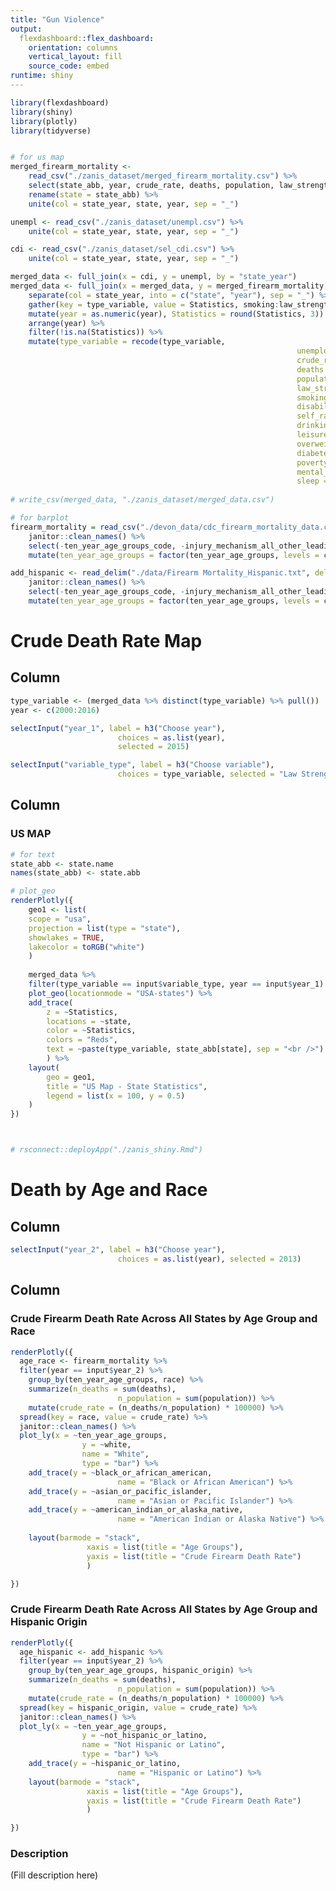 ```yaml
---
title: "Gun Violence"
output: 
  flexdashboard::flex_dashboard:
    orientation: columns
    vertical_layout: fill
    source_code: embed
runtime: shiny
---
```


```r
library(flexdashboard)
library(shiny)
library(plotly)
library(tidyverse)


# for us map
merged_firearm_mortality <-
	read_csv("./zanis_dataset/merged_firearm_mortality.csv") %>%
	select(state_abb, year, crude_rate, deaths, population, law_strength) %>%
	rename(state = state_abb) %>% 
	unite(col = state_year, state, year, sep = "_")

unempl <- read_csv("./zanis_dataset/unempl.csv") %>% 
	unite(col = state_year, state, year, sep = "_")

cdi <- read_csv("./zanis_dataset/sel_cdi.csv") %>% 
	unite(col = state_year, state, year, sep = "_")

merged_data <- full_join(x = cdi, y = unempl, by = "state_year")
merged_data <- full_join(x = merged_data, y = merged_firearm_mortality, by = "state_year") %>%
	separate(col = state_year, into = c("state", "year"), sep = "_") %>%
	gather(key = type_variable, value = Statistics, smoking:law_strength) %>% 
	mutate(year = as.numeric(year), Statistics = round(Statistics, 3)) %>% 
	arrange(year) %>%
	filter(!is.na(Statistics)) %>%
	mutate(type_variable = recode(type_variable,
																unemployment_rate = "Unemployment Rate",
																crude_rate = "Crude Rate",
																deaths = "Deaths",
																population = "Population",
																law_strength = "Law Strength (2016 only)",
																smoking = "Smoking",
																disability_65 = "Disability",
																self_rated_health = "Self Reported Health",
																drinking = "Drinking",
																leisure_phys_act = "Leisure Physical Activities",
																overweight = "Overweight",
																diabetes = "Diabetes",
																poverty = "Poverty",
																mental_health = "Mental Health",
																sleep = "Sleep"))
	
# write_csv(merged_data, "./zanis_dataset/merged_data.csv")

# for barplot
firearm_mortality = read_csv("./devon_data/cdc_firearm_mortality_data.csv", na = "Unreliable") %>% 
	janitor::clean_names() %>% 
	select(-ten_year_age_groups_code, -injury_mechanism_all_other_leading_causes_code, -race_code, death_cause = injury_mechanism_all_other_leading_causes) %>% 
	mutate(ten_year_age_groups = factor(ten_year_age_groups, levels = c("1-4 years", "5-14 years", "15-24 years", "25-34 years", "35-44 years", "45-54 years", "55-64 years", "65-74 years", "75-84 years", "85+ years")))

add_hispanic <- read_delim("./data/Firearm Mortality_Hispanic.txt", delim = "\t") %>%
	janitor::clean_names() %>% 
	select(-ten_year_age_groups_code, -injury_mechanism_all_other_leading_causes_code, -notes, -hispanic_origin_code, death_cause = injury_mechanism_all_other_leading_causes) %>% 
	mutate(ten_year_age_groups = factor(ten_year_age_groups, levels = c("1-4 years", "5-14 years", "15-24 years", "25-34 years", "35-44 years", "45-54 years", "55-64 years", "65-74 years", "75-84 years", "85+ years")))


```

Crude Death Rate Map
===================================== 

Column {.sidebar}
-----------------------------------------------------------------------


```r

type_variable <- (merged_data %>% distinct(type_variable) %>% pull())
year <- c(2000:2016)

selectInput("year_1", label = h3("Choose year"),
						choices = as.list(year),
						selected = 2015)

selectInput("variable_type", label = h3("Choose variable"),
						choices = type_variable, selected = "Law Strength (2016 only)")

```

Column
-----------------------------------------------------------------------

### US MAP

```r
# for text
state_abb <- state.name
names(state_abb) <- state.abb

# plot_geo
renderPlotly({
	geo1 <- list(
	scope = "usa",
	projection = list(type = "state"),
	showlakes = TRUE,
	lakecolor = toRGB("white")
	)
	
	merged_data %>% 
	filter(type_variable == input$variable_type, year == input$year_1) %>% 
	plot_geo(locationmode = "USA-states") %>% 
	add_trace(
		z = ~Statistics,
		locations = ~state,
		color = ~Statistics,
		colors = "Reds",
		text = ~paste(type_variable, state_abb[state], sep = "<br />")
		) %>%
	layout(
		geo = geo1,
		title = "US Map - State Statistics",
		legend = list(x = 100, y = 0.5)
	)
})



# rsconnect::deployApp("./zanis_shiny.Rmd")

```

Death by Age and Race
===================================== 

Column {.sidebar}
-----------------------------------------------------------------------

```r
selectInput("year_2", label = h3("Choose year"),
						choices = as.list(year), selected = 2013)
```



Column {.tabset}
-----------------------------------------------------------------------

### Crude Firearm Death Rate Across All States by Age Group and Race

```r

renderPlotly({
  age_race <- firearm_mortality %>% 
  filter(year == input$year_2) %>% 
	group_by(ten_year_age_groups, race) %>%
	summarize(n_deaths = sum(deaths),
						n_population = sum(population)) %>% 
	mutate(crude_rate = (n_deaths/n_population) * 100000) %>% 
  spread(key = race, value = crude_rate) %>%
  janitor::clean_names() %>% 
  plot_ly(x = ~ten_year_age_groups,
  				y = ~white,
  				name = "White",
  				type = "bar") %>% 
  	add_trace(y = ~black_or_african_american,
  						name = "Black or African American") %>%
  	add_trace(y = ~asian_or_pacific_islander,
  						name = "Asian or Pacific Islander") %>% 
  	add_trace(y = ~american_indian_or_alaska_native,
  						name = "American Indian or Alaska Native") %>% 
 
  	layout(barmode = "stack",
  				 xaxis = list(title = "Age Groups"),
  				 yaxis = list(title = "Crude Firearm Death Rate")
  				 )

})

```


### Crude Firearm Death Rate Across All States by Age Group and Hispanic Origin

```r
renderPlotly({
  age_hispanic <- add_hispanic %>% 
  filter(year == input$year_2) %>% 
	group_by(ten_year_age_groups, hispanic_origin) %>%
	summarize(n_deaths = sum(deaths),
						n_population = sum(population)) %>% 
	mutate(crude_rate = (n_deaths/n_population) * 100000) %>% 
  spread(key = hispanic_origin, value = crude_rate) %>%
  janitor::clean_names() %>% 
  plot_ly(x = ~ten_year_age_groups,
  				y = ~not_hispanic_or_latino,
  				name = "Not Hispanic or Latino",
  				type = "bar") %>% 
  	add_trace(y = ~hispanic_or_latino,
  						name = "Hispanic or Latino") %>% 
  	layout(barmode = "stack",
  				 xaxis = list(title = "Age Groups"),
  				 yaxis = list(title = "Crude Firearm Death Rate")
  				 )

})


```

### Description

(Fill description here)



